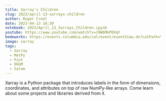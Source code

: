 ```yaml
---
title: Xarray’s Children
slug: 2023/april-13-xarrays-children
author: Roger Creel
date: 2023-04-13 16:30
notebook: 2023/April_13_Xarrays_Children.ipynb
youtube: https://www.youtube.com/watch?v=J9W6MkPDXqY
bedeworks: https://events.columbia.edu/cal/event/eventView.do?calPath=%2Fpublic%2Fcals%2FMainCal&guid=CAL-00bbdb7c-8595d028-0185-9854606b-000047b6events@columbia.edu&recurrenceId=
image: xarray
tags: 
  - Xarray
  - MetPy
  - Pint
  - OGGM
  - Salem
---
```


Xarray is a Python package that introduces labels in the form of
dimensions, coordinates, and attributes on top of raw NumPy-like arrays.
Come learn about some projects and libraries derived from it.
